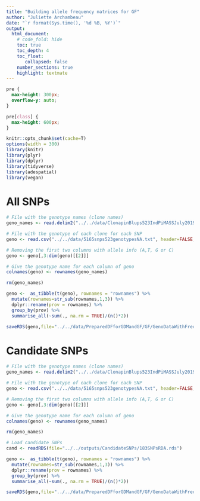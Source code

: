 ```yaml
---
title: "Building allele frequency matrices for GF"
author: "Juliette Archambeau"
date: "`r format(Sys.time(), '%d %B, %Y')`"
output: 
  html_document:
    # code_fold: hide
    toc: true
    toc_depth: 4
    toc_float:
       collapsed: false
    number_sections: true
    highlight: textmate
---
```



<style>
pre {
  overflow-x: auto;
}
pre code {
  word-wrap: normal;
  white-space: pre;
}
</style>

<style type="text/css">
div.main-container {
  max-width: 2000px;
  margin-left: auto;
  margin-right: auto;
}
</style>


```css
pre {
  max-height: 300px;
  overflow-y: auto;
}

pre[class] {
  max-height: 600px;
}
```

```r
knitr::opts_chunk$set(cache=T)
options(width = 300)
library(knitr)
library(plyr)
library(dplyr)
library(tidyverse)
library(adespatial)
library(vegan)
```

# All SNPs

```r
# File with the genotype names (clone names)
geno_names <- read.delim2("../../data/ClonapinBlups523IndPiMASSJuly2019.txt", row.names=1)

# File with the genotype of each clone for each SNP
geno <- read.csv("../../data/5165snps523genotypesNA.txt", header=FALSE, row.names=1)

# Removing the first two columns with allele info (A,T, G or C)
geno <- geno[,3:dim(geno)[[2]]]

# Give the genotype name for each column of geno
colnames(geno) <- rownames(geno_names)

rm(geno_names)

geno <-  as_tibble(t(geno), rownames = "rownames") %>% 
  mutate(rownames=str_sub(rownames,1,3)) %>% 
  dplyr::rename(prov = rownames) %>% 
  group_by(prov) %>% 
  summarise_all(~sum(., na.rm = TRUE)/(n()*2))

saveRDS(geno,file="../../data/PreparedDFforGDMandGF/GF/GenoDataWithFrequencies.rds")
```

# Candidate SNPs

```r
# File with the genotype names (clone names)
geno_names <- read.delim2("../../data/ClonapinBlups523IndPiMASSJuly2019.txt", row.names=1)

# File with the genotype of each clone for each SNP
geno <- read.csv("../../data/5165snps523genotypesNA.txt", header=FALSE, row.names=1)

# Removing the first two columns with allele info (A,T, G or C)
geno <- geno[,3:dim(geno)[[2]]]

# Give the genotype name for each column of geno
colnames(geno) <- rownames(geno_names)

rm(geno_names)

# Load candidate SNPs
cand <- readRDS(file="../../outputs/CandidateSNPs/183SNPsRDA.rds")

geno <-  as_tibble(t(geno), rownames = "rownames") %>% 
  mutate(rownames=str_sub(rownames,1,3)) %>% 
  dplyr::rename(prov = rownames) %>% 
  group_by(prov) %>% 
  summarise_all(~sum(., na.rm = TRUE)/(n()*2))

saveRDS(geno,file="../../data/PreparedDFforGDMandGF/GF/GenoDataWithFrequenciesCandidateSNPs.rds")
```

